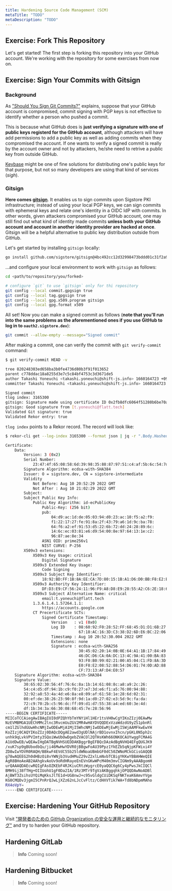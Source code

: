```yaml
---
title: Hardening Source Code Management (SCM)
metaTitle: "TODO"
metaDescription: "TODO"
---
```


## Exercise: Fork This Repository

Let's get started! The first step is forking this repository into your GitHub account. We're working with the repository for some exercises from now on.

## Exercise: Sign Your Commits with Gitsign

### Background

As ["Should You Sign Git Commits?"](https://dlorenc.medium.com/should-you-sign-git-commits-f068b07e1b1f) explains, suppose that your GitHub account is compromised, commit signing with PGP keys is not effective to identify whether a person who pushed a commit.

This is because what GitHub does is **just verifying a signature with one of public keys registerd for the GitHub account**, although attackers will have add permissions to add a public key as well as adding commits when they compromised the account. If one wants to verify a signed commit is really by the account owner and not by attackers, he/she need to retrive a public key from outside GitHub.

[Keybase](https://keybase.io/) might be one of fine solutions for distributing one's public keys for that purpose, but not so many developers are using that kind of services (_sigh_).

### Gitsign

**Here comes [gitsign](https://github.com/sigstore/gitsign)**. It enables us to sign commits upon Sigstore PKI infrastructure; instead of using your local PGP keys, we can sign commits with ephemeral keys and relate one's identity in a OIDC IdP with commits. In other words, given attackers compromised your GitHub account, one may still find out what kind of identity made commits **unless both your GitHub account and account in another identity provider are hacked at once**. Gitsign will be a helpful alternative to public key distribution outside from GitHub.

Let's get started by installing `gitsign` locally:

```sh
go install github.com/sigstore/gitsign@4bc492cc12d32998473bddd01c31f2a97b94fd1c
```

...and configure your local environment to work with `gitsign` as follows:

```sh
cd <path/to/repository/you/forked>

# configure `git` to use `gitsign` only for thi repository
git config --local commit.gpgsign true
git config --local tag.gpgsign true
git config --local gpg.x509.program gitsign
git config --local gpg.format x509
```

All set! Now you can make a signed commit as follows (**note that you'll run into the same problems as the aforementioned ones if you use GitHub to log in to `oauth2.sigstore.dev`**):

```sh
git commit --allow-empty --message="Signed commit"
```

After making a commit, one can verify the commit with `git verify-commit` command:

```sh
$ git verify-commit HEAD -v

tree 820248303ed658ba3b0fe4736d80b3f91f013652
parent c778ddac18a8255d3e7c5c84bf4753c3d3671de5
author Takashi Yoneuchi <takashi.yoneuchi@shift-js.info> 1660164723 +0900
committer Takashi Yoneuchi <takashi.yoneuchi@shift-js.info> 1660164723 +0900

Signed commit
tlog index: 3165300
gitsign: Signature made using certificate ID 0x2fb8dfc6064f51280b6be70a97b4ea6be6143530 | CN=sigstore-intermediate,O=sigstore.dev
gitsign: Good signature from [t.yoneuchi@flatt.tech]
Validated Git signature: true
Validated Rekor entry: true
```

`tlog index` points to a Rekor record. The record will look like:

```sh
$ rekor-cli get --log-index 3165300 --format json | jq -r ".Body.HashedRekordObj.signature.publicKey.content" | base64 -d | openssl x509 -text

Certificate:
    Data:
        Version: 3 (0x2)
        Serial Number:
            23:47:4f:65:08:58:6d:39:98:35:88:87:97:51:c4:af:5b:6c:54:7d
        Signature Algorithm: ecdsa-with-SHA384
        Issuer: O = sigstore.dev, CN = sigstore-intermediate
        Validity
            Not Before: Aug 10 20:52:29 2022 GMT
            Not After : Aug 10 21:02:29 2022 GMT
        Subject:
        Subject Public Key Info:
            Public Key Algorithm: id-ecPublicKey
                Public-Key: (256 bit)
                pub:
                    04:d9:ac:1d:de:05:03:94:d0:23:ac:10:f5:a2:f9:
                    f1:22:17:27:fe:91:8a:2f:43:79:a6:1d:9c:ba:78:
                    64:f6:a2:ef:91:53:d5:22:6b:72:dd:24:28:89:6c:
                    14:6c:ec:03:81:e6:d9:54:00:8e:97:64:13:1e:c2:
                    96:87:ae:8e:34
                ASN1 OID: prime256v1
                NIST CURVE: P-256
        X509v3 extensions:
            X509v3 Key Usage: critical
                Digital Signature
            X509v3 Extended Key Usage:
                Code Signing
            X509v3 Subject Key Identifier:
                18:92:BD:FF:1B:8A:EE:CA:7D:80:15:1B:A1:D6:D0:BB:F8:E2:E3:A3
            X509v3 Authority Key Identifier:
                DF:D3:E9:CF:56:24:11:96:F9:A8:D8:E9:28:55:A2:C6:2E:18:64:3F
            X509v3 Subject Alternative Name: critical
                email:t.yoneuchi@flatt.tech
            1.3.6.1.4.1.57264.1.1:
                https://accounts.google.com
            CT Precertificate SCTs:
                Signed Certificate Timestamp:
                    Version   : v1 (0x0)
                    Log ID    : 08:60:92:F0:28:52:FF:68:45:D1:D1:6B:27:84:9C:45:
                                67:18:AC:16:3D:C3:38:D2:6D:E6:BC:22:06:36:6F:72
                    Timestamp : Aug 10 20:52:30.004 2022 GMT
                    Extensions: none
                    Signature : ecdsa-with-SHA256
                                30:45:02:20:14:0B:0E:64:A1:1B:17:84:49:2A:2B:82:
                                46:DC:D6:CA:0A:DC:13:4C:9A:41:00:BA:83:A0:B2:E2:
                                93:F0:B0:99:02:21:00:A5:04:C1:FD:8A:3D:FC:7D:31:
                                E0:F8:E2:08:52:88:54:D6:01:74:0D:AD:88:03:FD:51:
                                CF:73:13:AF:D4:E0:57
    Signature Algorithm: ecdsa-with-SHA384
    Signature Value:
        30:65:02:30:56:4f:76:6c:8a:1b:14:61:08:8c:a8:a9:2c:26:
        54:c4:d5:df:94:1b:c9:f0:27:e7:3d:e6:f1:a5:76:00:94:88:
        32:92:a8:53:4a:4d:e6:8a:e8:09:af:61:58:1e:28:6d:02:31:
        00:ef:de:38:26:23:90:8f:9d:1a:d0:27:02:e3:5d:9c:fa:da:
        72:c9:70:2b:c5:96:dc:ff:09:d1:d7:55:38:a4:ed:60:3e:4d:
        df:1b:34:3a:66:30:08:68:45:7e:28:56:96
-----BEGIN CERTIFICATE-----
MIICoTCCAiegAwIBAgIUI0dPZQhYbTmYNYiHl1HEr1tsVH0wCgYIKoZIzj0EAwMw
NzEVMBMGA1UEChMMc2lnc3RvcmUuZGV2MR4wHAYDVQQDExVzaWdzdG9yZS1pbnRl
cm1lZGlhdGUwHhcNMjIwODEwMjA1MjI5WhcNMjIwODEwMjEwMjI5WjAAMFkwEwYH
KoZIzj0CAQYIKoZIzj0DAQcDQgAE2awd3gUDlNAjrBD1ovnxIhcn/pGKL0N5ph2c
unhk9qLvkVPVImty3SQoiWwUbOwDgebZVACOl2QTHsKWh66ONKOCAUYwggFCMA4G
A1UdDwEB/wQEAwIHgDATBgNVHSUEDDAKBggrBgEFBQcDAzAdBgNVHQ4EFgQUGJK9
/xuK7sp9gBUbodbQu/ji46MwHwYDVR0jBBgwFoAU39Ppz1YkEZb5qNjpKFWixi4Y
ZD8wIwYDVR0RAQH/BBkwF4EVdC55b25ldWNoaUBmbGF0dC50ZWNoMCkGCisGAQQB
g78wAQEEG2h0dHBzOi8vYWNjb3VudHMuZ29vZ2xlLmNvbTCBigYKKwYBBAHWeQIE
AgR8BHoAeAB2AAhgkvAoUv9oRdHRayeEnEVnGKwWPcM40m3mvCIGNm9yAAABgomH
urQAAAQDAEcwRQIgFAsOZKEbF4RJKiuCRtzWygrcE0yaQQC6g6Cy4pPwsJkCIQCl
BMH9ij38fTHg+OIIUohU1gF0Da2IA/1Rz3MTr9TgVzAKBggqhkjOPQQDAwNoADBl
AjBWT3ZsihsUYQiMqKksJlTE1d+UG8nwJ+c95vGldgCUiDKSqFNKTeaK6AmvYVge
KG0CMQDv3jgmI5CPnRrQJwLjXZz62nLJcCvFltz/CdHXVTik7WA+Td8bNDpmMAho
RX4oVpY=
-----END CERTIFICATE-----
```

## Exercise: Hardening Your GitHub Repository

Visit ["開発者のための GitHub Organization の安全な運用と継続的なモニタリング"](https://speakerdeck.com/flatt_security/kai-fa-zhe-falsetamefalse-github-organization-falsean-quan-nayun-yong-to-ji-sok-de-namonitaringu) and try to harden your GitHub repository.

## Hardening GitLab

> **Info**
> Coming soon!

## Hardening Bitbucket

> **Info**
> Coming soon!
